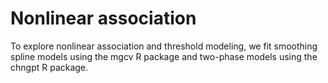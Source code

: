 <!-- ```{r cor-coxph-setup, echo = FALSE, message = FALSE} -->
<!-- library(here) -->
<!-- library(latex2exp) -->
<!-- here::i_am("cor_coxph/report.Rmd") -->
<!-- ``` -->


# Nonlinear association

To explore nonlinear association and threshold modeling, we fit smoothing spline models using the mgcv R package and two-phase models using the chngpt R package.

\begin{figure}[H]
    \centering
    \includegraphics[width=1\textwidth]{\pathCoRNonlinearoutput/gam_\studyname}
    \caption{GAM fit of risk of infection versus markers. Clinical covariates are adjusted.}
    \label{fig:gam_\studyname}
\end{figure}


\begin{figure}[H]
    \centering
    \includegraphics[width=1\textwidth]{\pathCoRNonlinearoutput/step_\studyname}
    \caption{Step model fits. Clinical covariates are adjusted.}
    \label{fig:segmented_\studyname}
\end{figure}
